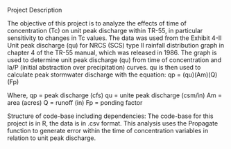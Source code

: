 Project Description

The objective of this project is to analyze the effects of time of concentration (Tc) on unit peak discharge within TR-55, in particular sensitivity to changes in Tc values. The data was used from the Exhibit 4-II Unit peak discharge (qu) for NRCS (SCS) type II rainfall distribution graph in chapter 4 of the TR-55 manual, which was released in 1986. The graph is used to determine unit peak discharge (qu) from time of concentration and Ia/P (initial abstraction over precipitation) curves. qu is then used to calculate peak stormwater discharge with the equation: qp = (qu)(Am)(Q)(Fp) 

Where,
qp = peak discharge (cfs)
qu = unite peak discharge (csm/in)
Am = area (acres)
Q = runoff (in)
Fp = ponding factor 

Structure of code-base including dependencies: The code-base for this project is in R, the data is in .csv format. This analysis uses the Propagate function to generate error within the time of concentration variables in relation to unit peak discharge. 
